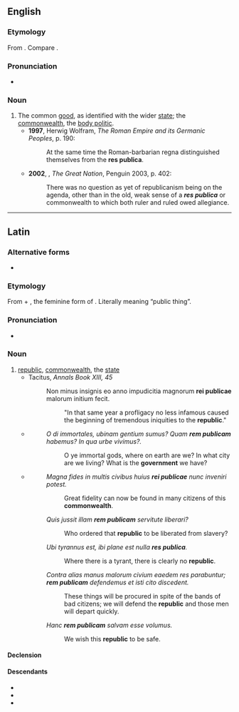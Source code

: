 {{also|respublica}}

==English==
{{wikipedia|lang=en}}

===Etymology===
From {{etyl|la|en}} {{m|la|rēs pūblica}}. Compare {{m|en|republic}}.

===Pronunciation===
* {{a|UK}} {{IPA|/ɹeɪz ˈpʊblɪkə/|lang=en}}

===Noun===
{{en-noun|-}}

# The common [[good]], as identified with the wider [[state]]; the [[commonwealth]], the [[body politic]].
#* '''1997''', Herwig Wolfram, ''The Roman Empire and its Germanic Peoples'', p. 190:
#*: At the same time the Roman-barbarian regna distinguished themselves from the '''res publica'''.
#* '''2002''', {{w|Colin Jones (historian)|Colin Jones}}, ''The Great Nation'', Penguin 2003, p. 402:
#*: There was no question as yet of republicanism being on the agenda, other than in the old, weak sense of a '''''res publica''''' or commonwealth to which both ruler and ruled owed allegiance.

----

==Latin==

===Alternative forms===
* {{l|la|rēspūblica}}

===Etymology===
From {{m|la|rēs||thing, affair}} + {{m|la|pūblica}}, the feminine form of {{m|la|pūblicus||public}}. Literally meaning “public thing”.

===Pronunciation===
* {{la-IPA|rēs pūblica}}

===Noun===
{{la-noun|rēs pūblica|reī pūblicae|f|fifth|decl2=first}}

# [[republic]], [[commonwealth]], the [[state]]
#* Tacitus, ''Annals Book XIII, 45''
#*: Non minus insignis eo anno impudicitia magnorum '''rei publicae''' malorum initium fecit. 
#*:: "In that same year a profligacy no less infamous caused the beginning of tremendous iniquities to the '''republic'''."
#* {{RQ:Cicero Catiline}}
#*: ''O di immortales, ubinam gentium sumus? Quam '''rem publicam''' habemus? In qua urbe vivimus?.''
#*:: O ye immortal gods, where on earth are we? In what city are we living? What is the '''government''' we have?
#* {{Q|la|Livy|Ab Urbe Condita|26|1|quote=Cn. Fuluius Centumalus P. Sulpicius Galba consules cum idibus Martiis magistratum inissent, senatu in Capitolium uocato, de '''re publica''', de administratione belli, de prouinciis exercitibusque patres consuluerunt.|year=27-25 BCE|trans=When the consuls Gnaeus Fulvius Centumalus and Publius Sulpicius Galba took up the magistracy on the Ides of March, they summoned the senate to the Capitoline Hill and consulted the senators on issues regarding the '''state''', the handling of the war, the provinces and the armies.}}
#*: ''Magna fides in multis civibus huius '''rei publicae''' nunc inveniri potest.''
#*:: Great fidelity can now be found in many citizens of this '''commonwealth'''.
#*: ''Quis jussit illam '''rem publicam''' servitute liberari?''
#*:: Who ordered that '''republic''' to be liberated from slavery?
#*: ''Ubi tyrannus est, ibi plane est nulla '''res publica'''.''
#*:: Where there is a tyrant, there is clearly no '''republic'''.
#*: ''Contra alias manus malorum civium eaedem res parabuntur; '''rem publicam''' defendemus et isti cito discedent.''
#*:: These things will be procured in spite of the bands of bad citizens; we will defend the '''republic''' and those men will depart quickly.
#*: ''Hanc '''rem publicam''' salvam esse volumus.''
#*:: We wish this '''republic''' to be safe.

====Declension====
{{la-ndecl|rēs<5> pūblica<1>|title=<5> noun with <1> adjective.}}

====Descendants====
* {{desc|en|republic|}}
* {{desc|ru|республика}}
* {{desc|es|república}}